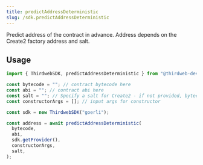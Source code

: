 ```yaml
---
title: predictAddressDeterministic
slug: /sdk.predictAddressDeterministic
---
```


Predict address of the contract in advance. Address depends on the Create2 factory address and salt.

## Usage

```javascript
import { ThirdwebSDK, predictAddressDeterministic } from "@thirdweb-dev/sdk";

const bytecode = ""; // contract bytecode here
const abi = ""; // contract abi here
const salt = ""; // Specify a salt for Create2 - if not provided, bytecode-hash will be used
const constructorArgs = []; // input args for constructor

const sdk = new ThirdwebSDK("goerli");

const address = await predictAddressDeterministic(
  bytecode,
  abi,
  sdk.getProvider(),
  constructorArgs,
  salt,
);
```
